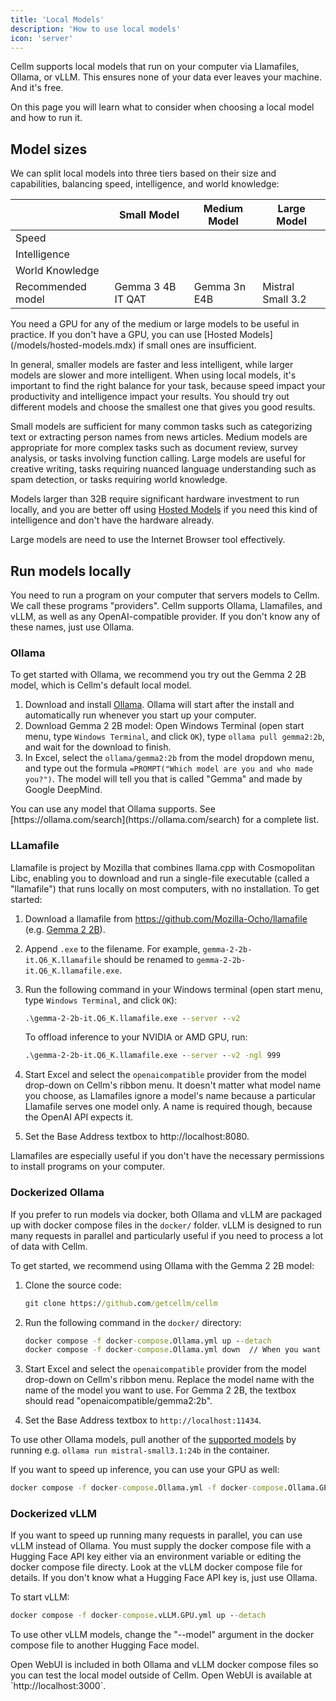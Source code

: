 ```yaml
---
title: 'Local Models'
description: 'How to use local models'
icon: 'server'
---
```


Cellm supports local models that run on your computer via Llamafiles, Ollama, or vLLM. This ensures none of your data ever leaves your machine. And it's free. 

On this page you will learn what to consider when choosing a local model and how to run it.

## Model sizes
We can split local models into three tiers based on their size and capabilities, balancing speed, intelligence, and world knowledge:

|                   | Small Model                                                                                                           | Medium Model                                                                                                        | Large Model                                                                                                         |
| ----------------- | --------------------------------------------------------------------------------------------------------------------- | ------------------------------------------------------------------------------------------------------------------- | ------------------------------------------------------------------------------------------------------------------- |
| Speed             | <Icon icon="star" iconType="solid" /><Icon icon="star" iconType="solid" /><Icon icon="star" iconType="solid" />       | <Icon icon="star" iconType="solid" /><Icon icon="star" iconType="solid" /><Icon icon="star" iconType="regular" />   | <Icon icon="star" iconType="solid" /><Icon icon="star" iconType="regular" /><Icon icon="star" iconType="regular" /> | 
| Intelligence      | <Icon icon="star" iconType="solid" /><Icon icon="star" iconType="regular" /><Icon icon="star" iconType="regular" />   | <Icon icon="star" iconType="solid" /><Icon icon="star" iconType="solid" /><Icon icon="star" iconType="regular" />   | <Icon icon="star" iconType="solid" /><Icon icon="star" iconType="solid" /><Icon icon="star" iconType="solid" />     | 
| World Knowledge   | <Icon icon="star" iconType="regular" /><Icon icon="star" iconType="regular" /><Icon icon="star" iconType="regular" /> | <Icon icon="star" iconType="solid" /><Icon icon="star" iconType="regular" /><Icon icon="star" iconType="regular" /> | <Icon icon="star" iconType="solid" /><Icon icon="star" iconType="solid" /><Icon icon="star" iconType="regular" />   |
| Recommended model | Gemma 3 4B IT QAT | Gemma 3n E4B | Mistral Small 3.2 |

<Tip>
You need a GPU for any of the medium or large models to be useful in practice. If you don't have a GPU, you can use [Hosted Models](/models/hosted-models.mdx) if small ones are insufficient.
</Tip>


In general, smaller models are faster and less intelligent, while larger models are slower and more intelligent. When using local models, it's important to find the right balance for your task, because speed impact your productivity and intelligence impact your results. You should try out different models and choose the smallest one that gives you good results.

Small models are sufficient for many common tasks such as categorizing text or extracting person names from news articles. Medium models are appropriate for more complex tasks such as document review, survey analysis, or tasks involving function calling. Large models are useful for creative writing, tasks requiring nuanced language understanding such as spam detection, or tasks requiring world knowledge. 

Models larger than 32B require significant hardware investment to run locally, and you are better off using [Hosted Models](/models/hosted-models.mdx) if you need this kind of intelligence and don't have the hardware already.

<Tip>
  Large models are need to use the Internet Browser tool effectively.
</Tip>

## Run models locally
You need to run a program on your computer that servers models to Cellm. We call these programs "providers". Cellm supports Ollama, Llamafiles, and vLLM, as well as any OpenAI-compatible provider. If you don't know any of these names, just use Ollama.

### Ollama 

To get started with Ollama, we recommend you try out the Gemma 2 2B model, which is Cellm's default local model. 

1. Download and install [Ollama](https://ollama.com/). Ollama will start after the install and automatically run whenever you start up your computer.
2. Download Gemma 2 2B model: Open Windows Terminal (open start menu, type `Windows Terminal`, and click `OK`), type `ollama pull gemma2:2b`, and wait for the download to finish.  
3. In Excel, select the `ollama/gemma2:2b` from the model dropdown menu, and type out the formula `=PROMPT("Which model are you and who made you?")`. The model will tell you that is called "Gemma" and made by Google DeepMind.

<Info>
You can use any model that Ollama supports. See [https://ollama.com/search](https://ollama.com/search) for a complete list.
</Info>

### LLamafile

Llamafile is project by Mozilla that combines llama.cpp with Cosmopolitan Libc, enabling you to download and run a single-file executable (called a "llamafile") that runs locally on most computers, with no installation. To get started:

1. Download a llamafile from https://github.com/Mozilla-Ocho/llamafile (e.g. [Gemma 2 2B](https://huggingface.co/Mozilla/gemma-2-2b-it-llamafile/blob/main/gemma-2-2b-it.Q6_K.llamafile?download=true)).
2. Append `.exe` to the filename. For example, `gemma-2-2b-it.Q6_K.llamafile` should be renamed to `gemma-2-2b-it.Q6_K.llamafile.exe`.
3. Run the following command in your Windows terminal (open start menu, type `Windows Terminal`, and click `OK`):
    ```cmd
    .\gemma-2-2b-it.Q6_K.llamafile.exe --server --v2
    ```

    To offload inference to your NVIDIA or AMD GPU, run:

    ```cmd
    .\gemma-2-2b-it.Q6_K.llamafile.exe --server --v2 -ngl 999
    ```
4. Start Excel and select the `openaicompatible` provider from the model drop-down on Cellm's ribbon menu. It doesn't matter what model name you choose, as Llamafiles ignore a model's name because a particular Llamafile serves one model only. A name is required though, because the OpenAI API expects it.
5. Set the Base Address textbox to http://localhost:8080.

<Tip>
Llamafiles are especially useful if you don't have the necessary permissions to install programs on your computer.
</Tip>

### Dockerized Ollama

If you prefer to run models via docker, both Ollama and vLLM are packaged up with docker compose files in the `docker/` folder. vLLM is designed to run many requests in parallel and particularly useful if you need to process a lot of data with Cellm.

To get started, we recommend using Ollama with the Gemma 2 2B model:

1. Clone the source code:
   ```cmd
   git clone https://github.com/getcellm/cellm
   ```

2. Run the following command in the `docker/` directory:   
   ```cmd
   docker compose -f docker-compose.Ollama.yml up --detach
   docker compose -f docker-compose.Ollama.yml down  // When you want to shut it down
   ```

3. Start Excel and select the `openaicompatible` provider from the model drop-down on Cellm's ribbon menu. Replace the model name with the name of the model you want to use. For Gemma 2 2B, the textbox should read "openaicompatible/gemma2:2b".

4. Set the Base Address textbox to `http://localhost:11434`.

To use other Ollama models, pull another of the [supported models](https://ollama.com/search) by running e.g. `ollama run mistral-small3.1:24b` in the container. 

If you want to speed up inference, you can use your GPU as well:

```cmd
docker compose -f docker-compose.Ollama.yml -f docker-compose.Ollama.GPU.yml up --detach
```

### Dockerized vLLM

If you want to speed up running many requests in parallel, you can use vLLM instead of Ollama. You must supply the docker compose file with a Hugging Face API key either via an environment variable or editing the docker compose file directy. Look at the vLLM docker compose file for details. If you don't know what a Hugging Face API key is, just use Ollama. 

To start vLLM:

```cmd
docker compose -f docker-compose.vLLM.GPU.yml up --detach
```

To use other vLLM models, change the "--model" argument in the docker compose file to another Hugging Face model.

<Tip>
Open WebUI is included in both Ollama and vLLM docker compose files so you can test the local model outside of Cellm. Open WebUI is available at `http://localhost:3000`.
</Tip>